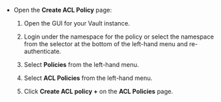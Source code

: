- Open the **Create ACL Policy** page:

    1. Open the GUI for your Vault instance.

    1. Login under the namespace for the policy or select the namespace from the
       selector at the bottom of the left-hand menu and re-authenticate.

    1. Select **Policies** from the left-hand menu.

    1. Select **ACL Policies** from the left-hand menu.

    1. Click **Create ACL policy +** on the **ACL Policies** page.